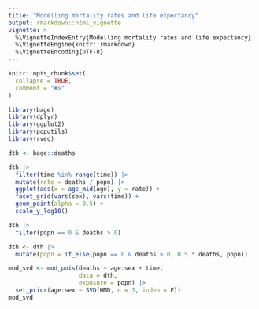 ```yaml
---
title: "Modelling mortality rates and life expectancy"
output: rmarkdown::html_vignette
vignette: >
  %\VignetteIndexEntry{Modelling mortality rates and life expectancy}
  %\VignetteEngine{knitr::rmarkdown}
  %\VignetteEncoding{UTF-8}
---
```


```r
knitr::opts_chunk$set(
  collapse = TRUE,
  comment = "#>"
)
```

```r
library(bage)
library(dplyr)
library(ggplot2)
library(poputils)
library(rvec)
```


```r
dth <- bage::deaths
```

```r
dth |>
  filter(time %in% range(time)) |>
  mutate(rate = deaths / popn) |>
  ggplot(aes(x = age_mid(age), y = rate)) +
  facet_grid(vars(sex), vars(time)) +
  geom_point(alpha = 0.5) +
  scale_y_log10()
```

```r
dth |> 
  filter(popn == 0 & deaths > 0)
```


```r
dth <- dth |>
  mutate(popn = if_else(popn == 0 & deaths > 0, 0.5 * deaths, popn))
```



```r
mod_svd <- mod_pois(deaths ~ age:sex + time,
                    data = dth,
                    exposure = popn) |>
  set_prior(age:sex ~ SVD(HMD, n = 3, indep = F))
mod_svd
```

<!-- ```{r} -->
<!-- mod_svd <- fit(mod_svd) -->
<!-- mod_svd -->
<!-- ``` -->


<!-- ```{r} -->
<!-- res <- augment(mod_svd) -->
<!-- res -->
<!-- ``` -->

<!-- ```{r} -->
<!-- res |> -->
<!--   filter(time %in% range(time)) |> -->
<!--   mutate(draws_ci(.fitted)) |> -->
<!--   ggplot(aes(x = age_mid(age),  -->
<!--              ymin = .fitted.lower, -->
<!--              y = .fitted.mid, -->
<!--              ymax = .fitted.upper)) + -->
<!--   facet_grid(vars(sex), vars(time)) + -->
<!--   geom_ribbon(fill = "lightblue") + -->
<!--   geom_line(col= "darkblue") + -->
<!--   geom_point(aes(y = .observed), -->
<!--              size = 0.2) + -->
<!--   scale_y_log10() -->
<!-- ``` -->

<!-- ```{r} -->
<!-- lifeexp <- res |> -->
<!--     lifeexp(mx = .fitted, -->
<!--             by = c(time, sex)) -->
<!-- lifeexp -->
<!-- ``` -->

<!-- ```{r} -->
<!-- lifeexp |> -->
<!--   mutate(draws_ci(ex)) |> -->
<!--   ggplot(aes(x = time, -->
<!--              ymin = ex.lower, -->
<!--              y = ex.mid, -->
<!--              ymax = ex.upper)) + -->
<!--   facet_wrap(vars(sex)) + -->
<!--   geom_ribbon(fill = "lightblue") + -->
<!--   geom_line(col = "darkblue") -->
<!-- ``` -->

